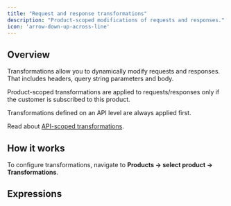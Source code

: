 ```yaml
---
title: "Request and response transformations"
description: "Product-scoped modifications of requests and responses."
icon: 'arrow-down-up-across-line'
---
```




## Overview

Transformations allow you to dynamically modify requests and responses. That includes headers, query string parameters and body.

Product-scoped transformations are applied to requests/responses only if the customer is subscribed to this product.

<Tip>
  Transformations defined on an API level are always applied first.

  Read about [API-scoped transformations](/api-management/transformations).
</Tip>

## How it works

<HowItWorks />


To configure transformations, navigate to **Products → select product → Transformations**.

<TransformationTargets />

## Expressions

<ExpressionsSnippet />
